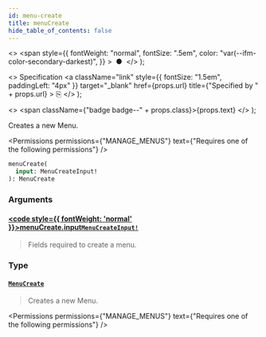 ```yaml
---
id: menu-create
title: menuCreate
hide_table_of_contents: false
---
```


  <>
    <span
      style={{
        fontWeight: "normal",
        fontSize: ".5em",
        color: "var(--ifm-color-secondary-darkest)",
      }}
    >
      &nbsp;●&nbsp;
    </span>
  </>
);

  <>
    Specification
    <a
      className="link"
      style={{ fontSize: "1.5em", paddingLeft: "4px" }}
      target="\_blank"
      href={props.url}
      title={"Specified by " + props.url}
    >
      ⎘
    </a>
  </>
);

  <>
    <span className={"badge badge--" + props.class}>{props.text}</span>
  </>
);

Creates a new Menu.

<Permissions
  permissions={"MANAGE_MENUS"}
  text={"Requires one of the following permissions"}
/>

```graphql
menuCreate(
  input: MenuCreateInput!
): MenuCreate
```

### Arguments

#### [<code style={{ fontWeight: 'normal' }}>menuCreate.<b>input</b></code>](#)<Bullet />[`MenuCreateInput!`](../../../api-reference/miscellaneous/inputs/menu-create-input) <Badge class="secondary" text="non-null"/> <Badge class="secondary" text="input"/> <Badge class="secondary" text="miscellaneous"/>

> Fields required to create a menu.

### Type

#### [`MenuCreate`](../../../api-reference/miscellaneous/objects/menu-create) <Badge class="secondary" text="object"/> <Badge class="secondary" text="miscellaneous"/>

> Creates a new Menu.

<Permissions
  permissions={"MANAGE_MENUS"}
  text={"Requires one of the following permissions"}
/>

>

